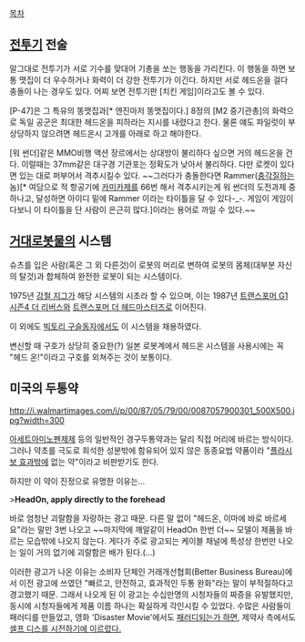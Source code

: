 [[목차]]
== [[전투기]] 전술 ==
말그대로 전투기가 서로 기수를 맞대어 기총을 쏘는 행동을 가리킨다. 이 행동을 하면 보통 맷집이 더 우수하거나 화력이 더 강한 전투기가 이긴다. 하지만 서로 헤드온을 걸다 충돌이 나는 경우도 있다. 어찌 보면 전투기판 [치킨 게임]이라고도 볼 수 있다.

[P-47]은 그 특유의 똥맷집과[* 엔진마저 똥맷집이다.] 8정의 [M2 중기관총]의 화력으로 독일 공군은 최대한 헤드온을 피하라는 지시를 내렸다고 한다. 물론 얘도 파일럿이 부상당하지 않으려면 헤드온시 고개를 아래로 하고 해야한다.

[워 썬더]같은 MMO비행 액션 장르에서는 상대방이 불리하다 싶으면 거의 헤드온을 건다. 이럴때는 37mm같은 대구경 기관포는 정확도가 낮아서 불리하다. 다만 로켓이 있다면 있는 대로 퍼부어서 격추시킬수 있다. ~~그러다가 충돌한다면 Rammer([[충각]]질하는 놈)[* 여담으로 적 항공기에 [[카미카제]]를 66번 해서 격추시키는게 워 썬더의 도전과제 중 하나고, 달성하면 아이디 밑에 Rammer 이라는 타이틀을 달 수 있다-_-. 게임이 게임이다보니 이 타이틀을 단 사람이 은근히 많다.]이라는 용어로 까일 수 있다.~~

== [[거대로봇물]]의 시스템 ==
슈츠를 입은 사람(혹은 그 외 다른것)이 로봇의 머리로 변하여 로봇의 몸체(대부분 자신의 탈것)과 합체하여 완전한 로봇이 되는 시스템이다.

1975년 [[강철 지그]]가 해당 시스템의 시초라 할 수 있으며, 이는 1987년 [[트랜스포머 G1 시즌4 더 리버스]]와 [[트랜스포머 더 헤드마스터즈]]로 이어진다.

이 외에도 [[빅토리 구슬동자]]에서도 이 시스템을 채용하였다.

변신할 때 구호가 상당히 중요한(?) 일본 로봇계에서 헤드온 시스템을 사용시에는 꼭 "헤드 온!"이라고 구호를 외쳐주는 것이 보통이다.

== 미국의 두통약 ==
http://i.walmartimages.com/i/p/00/87/05/79/00/0087057900301_500X500.jpg?width=300

[[아세트아미노펜]]제제 등의 일반적인 경구두통약과는 달리 직접 머리에 바르는 방식이다. 그러나 약초를 극도로 희석한 성분밖에 함유되어 있지 않은 동종요법 약품이라 "[[플라시보 효과]]밖에 없는 약"이라고 비판받기도 한다. 

하지만 이 약이 진정으로 유명한 이유는...

{{{#!HTML
<iframe width="420" height="315" src="//www.youtube.com/embed/f_SwD7RveNE" frameborder="0" allowfullscreen></iframe>
}}}

>'''HeadOn, apply directly to the forehead'''

바로 엄청난 괴랄함을 자랑하는 광고 때문. 다른 말 없이 "헤드온, 이마에 바로 바르세요"라는 말만 3번 나오고 ~~마지막에 깨알같이 HeadOn 한번 더~~ 모델이 제품을 바르는 모습밖에 나오지 않는다. 게다가 주로 광고되는 케이블 채널에 특성상 한번만 나오는 일이 거의 없기에 괴랄함은 배가 된다.(...)

이러한 광고가 나온 이유는 소비자 단체인 거래개선협회(Better Business Bureau)에서 이전 광고에 쓰였던 "빠르고, 안전하고, 효과적인 두통 완화"라는 말이 부적절하다고 경고했기 때문. 그래서 나오게 된 이 광고는 수십만명의 시청자들의 짜증을 유발했지만, 동시에 시청자들에게 제품 이름 하나는 확실하게 각인시킬 수 있었다. 수많은 사람들이 패러디를 만들었고, 영화 'Disaster Movie'에서도 [http://www.youtube.com/watch?v=MLWs_nog2hQ 패러디되는가 하면], 제약사 측에서도 [http://www.youtube.com/watch?v=pRb3w6e0W9I 셀프 디스를 시전하기에 이르렀다.] 
